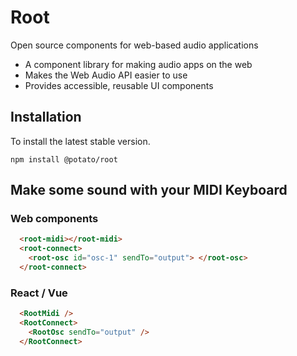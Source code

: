 
<Meta title="Introduction" />

# Root

Open source components for web-based audio applications

- A component library for making audio apps on the web
- Makes the Web Audio API easier to use
- Provides accessible, reusable UI components


## Installation
To install the latest stable version.

`npm install @potato/root`

## Make some sound with your MIDI Keyboard

<Story id="components-oscillator--basic" />

### Web components

```html
  <root-midi></root-midi>
  <root-connect>
    <root-osc id="osc-1" sendTo="output"> </root-osc>
  </root-connect>
```

### React / Vue

```html
  <RootMidi />
  <RootConnect>
    <RootOsc sendTo="output" />
  </RootConnect>
```
